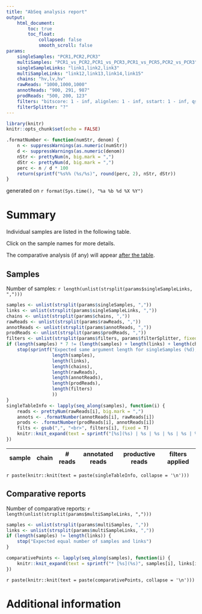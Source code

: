```yaml
---
title: "AbSeq analysis report"
output:
    html_document:
        toc: true
        toc_float:
            collapsed: false
            smooth_scroll: false
params:
    singleSamples: "PCR1,PCR2,PCR3"
    multiSamples: "PCR1_vs_PCR2,PCR1_vs_PCR3,PCR1_vs_PCR5,PCR2_vs_PCR3"
    singleSampleLinks: "link1,link2,link3"
    multiSampleLinks: "link12,link13,link14,link15"
    chains: "hv,lv,hv"
    rawReads: "1000,1000,1000"
    annotReads: "900, 291, 987"
    prodReads: "500, 200, 123"
    filters: "bitscore: 1 - inf, alignlen: 1 - inf, sstart: 1 - inf, qstart: 1 - inf ? bitscore: 1 - inf, alignlen: 1 - inf, sstart: 1 - inf, qstart: 1 - inf ? bitscore: 1 - inf, alignlen: 1 - inf, sstart: 1 - inf, qstart: 1 - inf "
    filterSplitter: "?"
---
```


```r
library(knitr)
knitr::opts_chunk$set(echo = FALSE)

.formatNumber <- function(numStr, denom) {
    n <- suppressWarnings(as.numeric(numStr))
    d <- suppressWarnings(as.numeric(denom))
    nStr <- prettyNum(n, big.mark = ",")
    dStr <- prettyNum(d, big.mark = ",")
    perc <- n / d * 100
    return(sprintf("%s%% (%s/%s)", round(perc, 2), nStr, dStr))
}
```

generated on `r format(Sys.time(), "%a %b %d %X %Y")`

<!-- number of samples:, indv, comp -->
# Summary

Individual samples are listed in the following table.

Click on the sample names for more details.

The comparative analysis (if any) will appear [after the table](#comparative-reports).

## Samples

Number of samples: `r length(unlist(strsplit(params$singleSampleLinks, ",")))`


```r
samples <- unlist(strsplit(params$singleSamples, ","))
links <- unlist(strsplit(params$singleSampleLinks, ","))
chains <- unlist(strsplit(params$chains, ","))
rawReads <- unlist(strsplit(params$rawReads, ","))
annotReads <- unlist(strsplit(params$annotReads, ","))
prodReads <- unlist(strsplit(params$prodReads, ","))
filters <- unlist(strsplit(params$filters, params$filterSplitter, fixed = T))
if (length(samples) * 7 != (length(samples) + length(links) + length(chains) + length(rawReads) + length(annotReads) + length(prodReads)) + length(filters)) {
    stop(sprintf("Expected same argument length for singleSamples (%d), links (%d), chains (%d), rawReads (%d), annotReads (%d), prodReads (%d) and filters (%d)",
                 length(samples),
                 length(links),
                 length(chains),
                 length(rawReads),
                 length(annotReads),
                 length(prodReads),
                 length(filters)
                 ))
}
singleTableInfo <- lapply(seq_along(samples), function(i) {
    reads <- prettyNum(rawReads[i], big.mark = ",")
    annots <- .formatNumber(annotReads[i], rawReads[i])
    prods <- .formatNumber(prodReads[i], annotReads[i])
    filts <- gsub(",", "<br>", filters[i], fixed = T)
    knitr::knit_expand(text = sprintf("[%s](%s) | %s | %s | %s | %s | %s", samples[i], links[i], chains[i], reads, annots, prods, filts))
})
```
sample | chain | # reads | annotated reads | productive reads | filters applied
-------|-------|---------|-----------------|------------------|----------------
`r paste(knitr::knit(text = paste(singleTableInfo, collapse = '\n')))`

## Comparative reports

Number of comparative reports: `r length(unlist(strsplit(params$multiSampleLinks, ",")))`

```r
samples <- unlist(strsplit(params$multiSamples, ","))
links <- unlist(strsplit(params$multiSampleLinks, ","))
if (length(samples) != length(links)) {
    stop("Expected equal number of samples and links")
}

comparativePoints <- lapply(seq_along(samples), function(i) {
    knitr::knit_expand(text = sprintf("* [%s](%s)", samples[i], links[i]))
})
```

`r paste(knitr::knit(text = paste(comparativePoints, collapse = '\n')))`

<!-- R, py version - R, py packages -->
# Additional information
